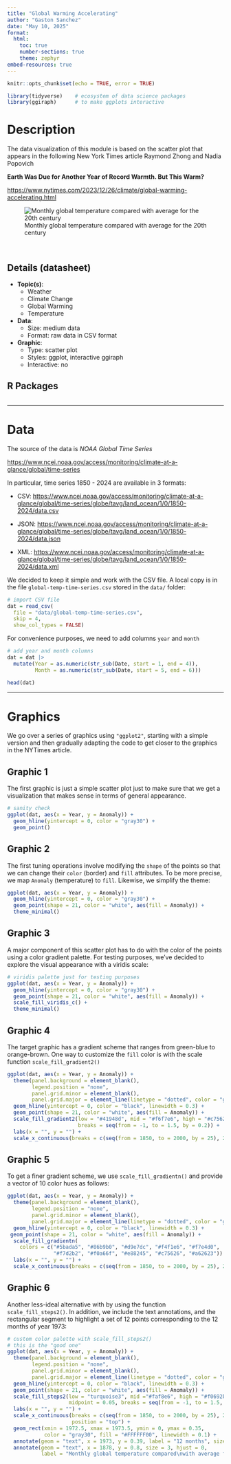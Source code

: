 ```yaml
---
title: "Global Warming Accelerating"
author: "Gaston Sanchez"
date: "May 10, 2025"
format: 
  html:
    toc: true
    number-sections: true
    theme: zephyr
embed-resources: true
---
```


```r
knitr::opts_chunk$set(echo = TRUE, error = TRUE)
```

```r
library(tidyverse)    # ecosystem of data science packages
library(ggiraph)      # to make ggplots interactive
```


# Description

The data visualization of this module is based on the scatter plot that appears 
in the following New York Times article Raymond Zhong and Nadia Popovich

__Earth Was Due for Another Year of Record Warmth. But This Warm?__

<https://www.nytimes.com/2023/12/26/climate/global-warming-accelerating.html>

![Monthly global temperature compared with average for the 20th century](source/monthly-global-temperature-against-20th-century.png)

\

## Details (datasheet)

- __Topic(s)__: 
  + Weather 
  + Climate Change
  + Global Warming
  + Temperature
- __Data__:
  + Size: medium data
  + Format: raw data in CSV format
- __Graphic__:
  + Type: scatter plot
  + Styles: ggplot, interactive ggiraph 
  + Interactive: no


## R Packages

```r
```


-----


# Data

The source of the data is _NOAA Global Time Series_

<https://www.ncei.noaa.gov/access/monitoring/climate-at-a-glance/global/time-series>

In particular, time series 1850 - 2024 are available in 3 formats:

- CSV: <https://www.ncei.noaa.gov/access/monitoring/climate-at-a-glance/global/time-series/globe/tavg/land_ocean/1/0/1850-2024/data.csv>

- JSON: <https://www.ncei.noaa.gov/access/monitoring/climate-at-a-glance/global/time-series/globe/tavg/land_ocean/1/0/1850-2024/data.json>

- XML: <https://www.ncei.noaa.gov/access/monitoring/climate-at-a-glance/global/time-series/globe/tavg/land_ocean/1/0/1850-2024/data.xml>

We decided to keep it simple and work with the CSV file. A local copy is in the
file `global-temp-time-series.csv` stored in the `data/` folder:

```r
# import CSV file
dat = read_csv(
  file = "data/global-temp-time-series.csv", 
  skip = 4, 
  show_col_types = FALSE)
```


For convenience purposes, we need to add columns `year` and `month`

```r

# add year and month columns
dat = dat |> 
  mutate(Year = as.numeric(str_sub(Date, start = 1, end = 4)),
         Month = as.numeric(str_sub(Date, start = 5, end = 6)))

head(dat)
```


-----


# Graphics

We go over a series of graphics using `"ggplot2"`, starting with a simple
version and then gradually adapting the code to get closer to the graphics
in the NYTimes article.


## Graphic 1

The first graphic is just a simple scatter plot just to make sure that we 
get a visualization that makes sense in terms of general appearance.

```r
# sanity check
ggplot(dat, aes(x = Year, y = Anomaly)) +
  geom_hline(yintercept = 0, color = "gray30") +
  geom_point()
```


## Graphic 2

The first tuning operations involve modifying the `shape` of the points so that
we can change their `color` (border) and `fill` attributes. To be more precise,
we map `Anomaly` (temperature) to `fill`. Likewise, we simplify the theme:

```r
ggplot(dat, aes(x = Year, y = Anomaly)) +
  geom_hline(yintercept = 0, color = "gray30") +
  geom_point(shape = 21, color = "white", aes(fill = Anomaly)) +
  theme_minimal()
```


## Graphic 3

A major component of this scatter plot has to do with the color of the points
using a color gradient palette. For testing purposes, we've decided to explore
the visual appearance with a viridis scale:

```r
# viridis palette just for testing purposes
ggplot(dat, aes(x = Year, y = Anomaly)) +
  geom_hline(yintercept = 0, color = "gray30") +
  geom_point(shape = 21, color = "white", aes(fill = Anomaly)) +
  scale_fill_viridis_c() +
  theme_minimal()
```


## Graphic 4

The target graphic has a gradient scheme that ranges from green-blue to
orange-brown. One way to customize the `fill` color is with the scale function
`scale_fill_gradient2()`

```r
ggplot(dat, aes(x = Year, y = Anomaly)) +
  theme(panel.background = element_blank(),
        legend.position = "none", 
        panel.grid.minor = element_blank(),
        panel.grid.major = element_line(linetype = "dotted", color = "gray50")) +
  geom_hline(yintercept = 0, color = "black", linewidth = 0.3) +
  geom_point(shape = 21, color = "white", aes(fill = Anomaly)) +
  scale_fill_gradient2(low = "#41948d", mid = "#f6f7e6", high = "#c75626",
                       breaks = seq(from = -1, to = 1.5, by = 0.2)) +
  labs(x = "", y = "") +
  scale_x_continuous(breaks = c(seq(from = 1850, to = 2000, by = 25), 2024))
```


## Graphic 5

To get a finer gradient scheme, we use `scale_fill_gradientn()` and provide a
vector of 10 color hues as follows:

```r
ggplot(dat, aes(x = Year, y = Anomaly)) +
  theme(panel.background = element_blank(),
        legend.position = "none", 
        panel.grid.minor = element_blank(),
        panel.grid.major = element_line(linetype = "dotted", color = "gray50")) +
  geom_hline(yintercept = 0, color = "black", linewidth = 0.3) +
 geom_point(shape = 21, color = "white", aes(fill = Anomaly)) +
  scale_fill_gradientn(
    colors = c("#5bada5", "#86b9b0", "#d9e7dc", "#f4f1e6", "#f7e4d0", 
               "#f7d2b2", "#f0a66f", "#e88245", "#c75626", "#a62623")) +
  labs(x = "", y = "") +
  scale_x_continuous(breaks = c(seq(from = 1850, to = 2000, by = 25), 2024))
```


## Graphic 6

Another less-ideal alternative with by using the function `scale_fill_steps2()`.
In addition, we include the text annotations, and the rectangular segment to
highlight a set of 12 points corresponding to the 12 months of year 1973:

```r
# custom color palette with scale_fill_steps2()
# this is the "good one"
ggplot(dat, aes(x = Year, y = Anomaly)) +
  theme(panel.background = element_blank(),
        legend.position = "none", 
        panel.grid.minor = element_blank(),
        panel.grid.major = element_line(linetype = "dotted", color = "gray50")) +
  geom_hline(yintercept = 0, color = "black", linewidth = 0.3) +
  geom_point(shape = 21, color = "white", aes(fill = Anomaly)) +
  scale_fill_steps2(low = "turquoise3", mid ="#faf8e6", high = "#f0692b",
                    midpoint = 0.05, breaks = seq(from = -1, to = 1.5, by = 0.2)) +
  labs(x = "", y = "") +
  scale_x_continuous(breaks = c(seq(from = 1850, to = 2000, by = 25), 2024),
                     position = "top") +
  geom_rect(xmin = 1972.5, xmax = 1973.5, ymin = 0, ymax = 0.35, 
            color = "gray30", fill = "#FFFFFF00", linewidth = 0.1) +
  annotate(geom = "text", x = 1973, y = 0.39, label = "12 months", size = 2) +
  annotate(geom = "text", x = 1878, y = 0.8, size = 3, hjust = 0,
           label = "Monthly global temperature compared\nwith average for the 20th century")
```



